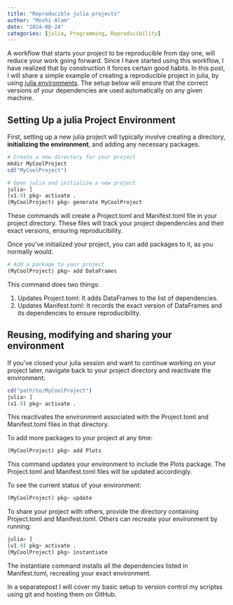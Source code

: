 ```yaml
---
title: "Reproducible julia projects"
author: "Moshi Alam"
date: "2024-08-24"
categories: [julia, Programming, Reproducibility]
---
```

A workflow that starts your project to be reproducible from day one, will reduce your work going forward. Since I have started using this workflow, I have realized that by construction it forces certain good habits. In this post, I will share a simple example of creating a reproducible project in julia, by using [julia environments](https://pkgdocs.julialang.org/v1/environments/). The setup below will ensure that the correct versions of your dependencies are used automatically on any given machine.

## Setting Up a julia Project Environment

First, setting up a new julia project will typically involve creating a directory, **initializing the environment**, and adding any necessary packages.

```julia
# Create a new directory for your project
mkdir MyCoolProject
cd("MyCoolProject")

# Open julia and initialize a new project
julia> ]
(v1.9) pkg> activate .
(MyCoolProject) pkg> generate MyCoolProject
```

These commands will create a Project.toml and Manifest.toml file in your project directory. These files will track your project dependencies and their exact versions, ensuring reproducibility.

<!-- ### Adding Packages to Your Project -->

Once you’ve initialized your project, you can add packages to it, as you normally would.

```julia
# Add a package to your project
(MyCoolProject) pkg> add DataFrames
```

This command does two things:

1.	Updates Project.toml: It adds DataFrames to the list of dependencies.
2.	Updates Manifest.toml: It records the exact version of DataFrames and its dependencies to ensure reproducibility.

## Reusing, modifying and sharing your environment

If you’ve closed your julia session and want to continue working on your project later, navigate back to your project directory and reactivate the environment:

```julia 
cd("path/to/MyCoolProject")
julia> ]
(v1.9) pkg> activate .
```

This reactivates the environment associated with the Project.toml and Manifest.toml files in that directory.


To add more packages to your project at any time:
```julia
(MyCoolProject) pkg> add Plots
```
This command updates your environment to include the Plots package. The Project.toml and Manifest.toml files will be updated accordingly.

To see the current status of your environment:
```julia
(MyCoolProject) pkg> update
```

To share your project with others, provide the directory containing Project.toml and Manifest.toml. Others can recreate your environment by running:
```julia
julia> ]
(v1.9) pkg> activate .
(MyCoolProject) pkg> instantiate
```

The instantiate command installs all the dependencies listed in Manifest.toml, recreating your exact environment.


In a separatepost I will cover my basic setup to version control my scriptss using git and hosting them on GitHub. 
